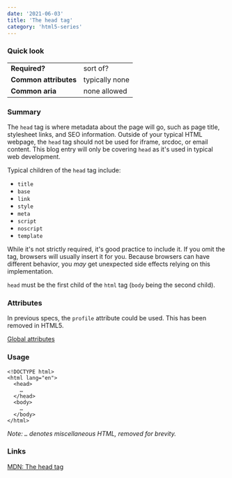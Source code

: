 ```yaml
---
date: '2021-06-03'
title: 'The head tag'
category: 'html5-series'
---
```


### Quick look

|                       |                |
| --------------------- | -------------- |
| **Required?**         | sort of?       |
| **Common attributes** | typically none |
| **Common aria**       | none allowed   |

### Summary

The `head` tag is where metadata about the page will go, such as
page title, stylesheet links, and SEO information. Outside of your typical
HTML webpage, the `head` tag should not be used for iframe, srcdoc, or
email content. This blog entry will only be covering `head` as it's used
in typical web development.

Typical children of the `head` tag include:

- `title`
- `base`
- `link`
- `style`
- `meta`
- `script`
- `noscript`
- `template`

While it's not strictly required, it's good practice to include it. If
you omit the tag, browsers will usually insert it for you. Because
browsers can have different behavior, you _may_ get unexpected side effects
relying on this implementation.

`head` must be the first child of the `html` tag (`body` being the second child).

### Attributes

In previous specs, the `profile` attribute could be used. This has been removed
in HTML5.

[Global attributes](https://developer.mozilla.org/en-US/docs/Web/HTML/Global_attributes)

### Usage

```
<!DOCTYPE html>
<html lang="en">
  <head>
    …
  </head>
  <body>
    …
  </body>
</html>
```

_Note: `…` denotes miscellaneous HTML, removed for brevity._

### Links

[MDN: The head tag](https://developer.mozilla.org/en-US/docs/Web/HTML/Element/head)
